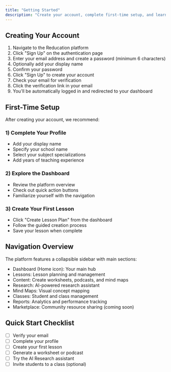 ```yaml
---
title: "Getting Started"
description: "Create your account, complete first-time setup, and learn the basic navigation."
---
```


## Creating Your Account

1. Navigate to the Reducation platform
2. Click "Sign Up" on the authentication page
3. Enter your email address and create a password (minimum 6 characters)
4. Optionally add your display name
5. Confirm your password
6. Click "Sign Up" to create your account
7. Check your email for verification
8. Click the verification link in your email
9. You'll be automatically logged in and redirected to your dashboard

## First-Time Setup

After creating your account, we recommend:

### 1) Complete Your Profile
- Add your display name
- Specify your school name
- Select your subject specializations
- Add years of teaching experience

### 2) Explore the Dashboard
- Review the platform overview
- Check out quick action buttons
- Familiarize yourself with the navigation

### 3) Create Your First Lesson
- Click "Create Lesson Plan" from the dashboard
- Follow the guided creation process
- Save your lesson when complete

## Navigation Overview

The platform features a collapsible sidebar with main sections:

- Dashboard (Home icon): Your main hub
- Lessons: Lesson planning and management
- Content: Create worksheets, podcasts, and mind maps
- Research: AI-powered research assistant
- Mind Maps: Visual concept mapping
- Classes: Student and class management
- Reports: Analytics and performance tracking
- Marketplace: Community resource sharing (coming soon)

## Quick Start Checklist

- [ ] Verify your email
- [ ] Complete your profile
- [ ] Create your first lesson
- [ ] Generate a worksheet or podcast
- [ ] Try the AI Research assistant
- [ ] Invite students to a class (optional)

